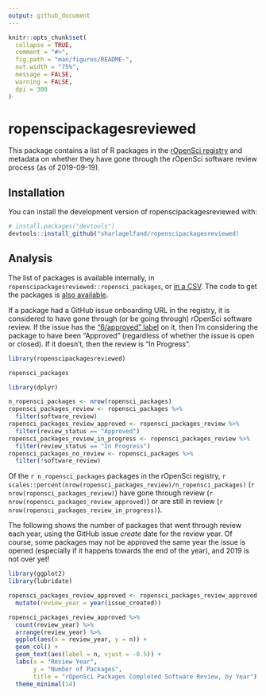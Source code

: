 ```yaml
---
output: github_document
---
```


<!-- README.md is generated from README.Rmd. Please edit that file -->

```r
knitr::opts_chunk$set(
  collapse = TRUE,
  comment = "#>",
  fig.path = "man/figures/README-",
  out.width = "75%",
  message = FALSE,
  warning = FALSE,
  dpi = 300
)
```

# ropenscipackagesreviewed

This package contains a list of R packages in the [rOpenSci registry](https://github.com/ropensci/roregistry/) and metadata on whether they have gone through the rOpenSci software review process (as of 2019-09-19).

## Installation

You can install the development version of ropenscipackagesreviewed with:

``` r
# install.packages("devtools")
devtools::install_github("sharlagelfand/ropenscipackagesreviewed)
```

## Analysis

The list of packages is available internally, in `ropenscipackagesreviewed::ropensci_packages`, or [in a CSV](https://github.com/sharlagelfand/ropenscipackagesreviewed/blob/master/data-raw/ropensci_packages.csv). The code to get the packages is [also available](https://github.com/sharlagelfand/ropenscipackagesreviewed/blob/master/data-raw/ropensci_packages.R).

If a package had a GitHub issue onboarding URL in the registry, it is considered to have gone through (or be going through) rOpenSci software review. If the issue has the ["6/approved" label](https://github.com/ropensci/software-review/issues?utf8=%E2%9C%93&q=is%3Aissue+label%3A6%2Fapproved+) on it, then I'm considering the package to have been "Approved" (regardless of whether the issue is open or closed). If it doesn't, then the review is "In Progress".

```r
library(ropenscipackagesreviewed)

ropensci_packages
```

```r
library(dplyr)

n_ropensci_packages <- nrow(ropensci_packages)
ropensci_packages_review <- ropensci_packages %>%
  filter(software_review)
ropensci_packages_review_approved <- ropensci_packages_review %>%
  filter(review_status == "Approved")
ropensci_packages_review_in_progress <- ropensci_packages_review %>%
  filter(review_status == "In Progress")
ropensci_packages_no_review <- ropensci_packages %>%
  filter(!software_review)
```

Of the `r n_ropensci_packages` packages in the rOpenSci registry, `r scales::percent(nrow(ropensci_packages_review)/n_ropensci_packages)` (`r nrow(ropensci_packages_review)`) have gone through review (`r nrow(ropensci_packages_review_approved)`) or are still in review (`r nrow(ropensci_packages_review_in_progress)`).

The following shows the number of packages that went through review each year, using the GitHub issue *create* date for the review year. Of course, some packages may not be approved the same year the issue is opened (especially if it happens towards the end of the year), and 2019 is not over yet!

```r
library(ggplot2)
library(lubridate)

ropensci_packages_review_approved <- ropensci_packages_review_approved %>%
  mutate(review_year = year(issue_created))

ropensci_packages_review_approved %>%
  count(review_year) %>%
  arrange(review_year) %>%
  ggplot(aes(x = review_year, y = n)) +
  geom_col() + 
  geom_text(aes(label = n, vjust = -0.5)) +
  labs(x = "Review Year",
       y = "Number of Packages",
       title = "rOpenSci Packages Completed Software Review, by Year") + 
  theme_minimal(14)
```
